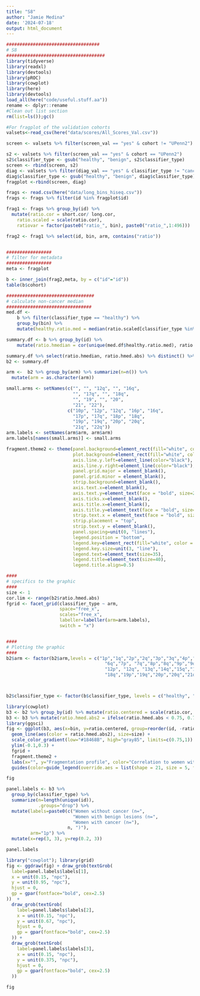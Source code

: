 ```yaml
---
title: "S8"
author: "Jamie Medina"
date: '2024-07-18'
output: html_document
---
```


```r
###################################
# S8
#####################################
library(tidyverse)
library(readxl)
library(devtools)
library(pROC)
library(cowplot)
library(here)
library(devtools)
load_all(here("code/useful.stuff.aa"))
rename <- dplyr::rename
#Clean out list section
rm(list=ls());gc()
```

```r
#For fragplot of the validation cohorts
valsets<-read_csv(here("data/scores/All_Scores_Val.csv"))

screen <- valsets %>% filter(screen_val == "yes" & cohort != "UPenn2")

s2 <- valsets %>% filter(screen_val == "yes" & cohort == "UPenn2")
s2$classifier_type <- gsub("healthy", "benign", s2$classifier_type)
screen <- rbind(screen, s2)
diag <- valsets %>% filter(diag_val == "yes" & classifier_type != "cancer")
diag$classifier_type <- gsub("healthy", "benign", diag$classifier_type)
fragplot <-rbind(screen, diag)

frags <- read.csv(here("data/long_bins_hiseq.csv"))
frags <- frags %>% filter(id %in% fragplot$id)

frag1 <- frags %>% group_by(id) %>%
  mutate(ratio.cor = short.cor/ long.cor,
    ratio.scaled = scale(ratio.cor),
    ratiovar = factor(paste0("ratio_", bin), paste0("ratio_",1:496)))

frag2 <- frag1 %>% select(id, bin, arm, contains("ratio"))


#################
# filter for metadata
#################
meta <- fragplot

b <- inner_join(frag2,meta, by = c("id"="id"))
table(b$cohort)
```

```r
#################################
# calculate non-cancer median
################################
med.df <-
    b %>% filter(classifier_type == "healthy") %>%
    group_by(bin) %>%
    mutate(healthy.ratio.med = median(ratio.scaled[classifier_type %in% c("healthy", "Healthy")]))

summary.df <- b %>% group_by(id) %>%
    mutate(ratio.hmedian = cor(unique(med.df$healthy.ratio.med), ratio.scaled,  method="pearson", use="complete.obs"), ratio.hmed.abs = abs(ratio.hmedian))

summary.df %>% select(ratio.hmedian, ratio.hmed.abs) %>% distinct() %>% arrange(desc(ratio.hmedian))
b2 <- summary.df

```

```r
arm <-  b2 %>% group_by(arm) %>% summarize(n=n()) %>%
  mutate(arm = as.character(arm))

small.arms <- setNames(c("", "", "12q", "", "16q",
                         "", "17q", "", "18q",
                         "", "19", "", "20",
                         "21", "22"),
                       c("10p", "12p", "12q", "16p", "16q",
                         "17p", "17q", "18p", "18q",
                         "19p", "19q", "20p", "20q",
                         "21q", "22q"))
arm.labels <- setNames(arm$arm, arm$arm)
arm.labels[names(small.arms)] <- small.arms

fragment.theme2 <- theme(panel.background=element_rect(fill="white", color="white"),
                         plot.background=element_rect(fill="white", color="white"),
                         axis.line.y.left=element_line(color="black"),
                         axis.line.y.right=element_line(color="black"),
                         panel.grid.major = element_blank(),
                         panel.grid.minor = element_blank(),
                         strip.background=element_blank(),
                         axis.text.x=element_blank(),
                         axis.text.y=element_text(face = "bold", size=25, color = "black"),
                         axis.ticks.x=element_blank(),
                         axis.title.x=element_blank(),
                         axis.title.y=element_text(face = "bold", size=25, color = "black"),
                         strip.text.x = element_text(face = "bold", size = 25),
                         strip.placement = "top",
                         strip.text.y = element_blank(),
                         panel.spacing=unit(0, "lines"),
                         legend.position = "bottom",
                         legend.key=element_rect(fill="white", color = "white"),
                         legend.key.size=unit(3, "line"),
                         legend.text=element_text(size=35),
                         legend.title=element_text(size=40),
                         legend.title.align=0.5)

```

```r
####
# specifics to the graphic
####
size <- 1
cor.lim <- range(b2$ratio.hmed.abs)
fgrid <- facet_grid(classifier_type ~ arm,
                    space="free_x",
                    scales="free_x",
                    labeller=labeller(arm=arm.labels),
                    switch = "x")


####
# Plotting the graphic
####
b2$arm <- factor(b2$arm,levels = c("1p","1q","2p","2q","3p","3q","4p","4q","5p","5q","6p",
                                     "6q","7p", "7q","8p","8q","9p","9q","10p","10q","11p","11q",
                                     "12p", "12q", "13q","14q","15q","16p","16q","17p","17q","18p",
                                     "18q","19p","19q","20p","20q","21q","22q","Xp","Xq"))



b2$classifier_type <- factor(b$classifier_type, levels = c("healthy", "benign", "cancer"))

library(cowplot)
b3 <- b2 %>% group_by(id) %>% mutate(ratio.centered = scale(ratio.cor, scale = FALSE))
b3 <- b3 %>% mutate(ratio.hmed.abs2 = ifelse(ratio.hmed.abs < 0.75, 0.75, ratio.hmed.abs)) 
library(ggsci)
fig <- ggplot(b3, aes(x=bin, y=ratio.centered, group=reorder(id, -ratio.hmed.abs), color = classifier_type)) +
  geom_line(aes(color = ratio.hmed.abs2), size=size) +
  scale_color_gradient(low="#18468B", high="gray85", limits=c(0.75,1)) +
  ylim(-0.1,0.3) +
  fgrid +
  fragment.theme2 +
  labs(x="", y="Fragmentation profile", color="Correlation to women without cancer median") +
  guides(color=guide_legend(override.aes = list(shape = 21, size = 5, face = "bold")))

fig
```

```r
panel.labels <- b3 %>%
  group_by(classifier_type) %>%
  summarize(n=length(unique(id)),
            .groups="drop") %>%
  mutate(labels=paste0(c("Women without cancer (n=",
                         "Women with benign lesions (n=",
                         "Women with cancer (n="),
                       n, ")"),
         arm="1p") %>%
  mutate(x=rep(3, 3), y=rep(0.2, 3))

panel.labels

library("cowplot"); library(grid)
fig <- ggdraw(fig) + draw_grob(textGrob(
  label=panel.labels$labels[1],
  x = unit(0.15, "npc"),
  y = unit(0.95, "npc"),
  hjust = 0,
  gp = gpar(fontface="bold", cex=2.5)
))  +
  draw_grob(textGrob(
    label=panel.labels$labels[2],
    x = unit(0.15, "npc"),
    y = unit(0.67, "npc"),
    hjust = 0,
    gp = gpar(fontface="bold", cex=2.5)
  )) +
  draw_grob(textGrob(
    label=panel.labels$labels[3],
    x = unit(0.15, "npc"),
    y = unit(0.375, "npc"),
    hjust = 0,
    gp = gpar(fontface="bold", cex=2.5)
  )) 

fig
```

